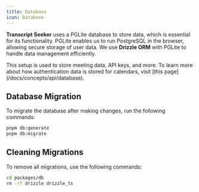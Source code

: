 ```yaml
---
title: Database
icon: Database
---
```


**Transcript Seeker** uses a PGLite database to store data, which is essential for its functionality. PGLite enables us to run PostgreSQL in the browser, allowing secure storage of user data. We use **Drizzle ORM** with PGLite to handle data management efficiently.

<Callout>
  This setup is used to store meeting data, API keys, and more. To learn more
  about how authentication data is stored for calendars, visit [this
  page](/docs/concepts/api/database).
</Callout>

## Database Migration

To migrate the database after making changes, run the following commands:

```bash
pnpm db:generate
pnpm db:migrate
```

## Cleaning Migrations

To remove all migrations, use the following commands:

```bash
cd packages/db
rm -rf drizzle drizzle_ts
```
